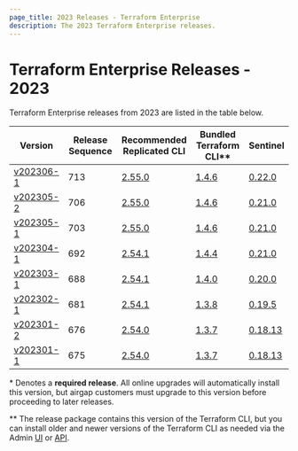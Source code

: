 ```yaml
---
page_title: 2023 Releases - Terraform Enterprise
description: The 2023 Terraform Enterprise releases.
---
```


# Terraform Enterprise Releases - 2023

Terraform Enterprise releases from 2023 are listed in the table below.

| Version                                            | Release Sequence | Recommended<br /> Replicated CLI                                     | Bundled <br />Terraform CLI**                                       | Sentinel                                                                               |
| -------------------------------------------------- | ---------------- | -------------------------------------------------------------------- | ------------------------------------------------------------------- | -------------------------------------------------------------------------------------- |
| [v202306-1](/terraform/enterprise/releases/2023/v202306-1)   | 713              | [2.55.0](https://release-notes.replicated.com/release-notes/2.55.0/) | [1.4.6](https://github.com/hashicorp/terraform/releases/tag/v1.4.6) | [0.22.0](https://docs.hashicorp.com/sentinel/changelog#0-22-0-may-31-2023)            |
| [v202305-2](/terraform/enterprise/releases/2023/v202305-2)   | 706              | [2.55.0](https://release-notes.replicated.com/release-notes/2.55.0/) | [1.4.6](https://github.com/hashicorp/terraform/releases/tag/v1.4.6) | [0.21.0](https://docs.hashicorp.com/sentinel/changelog#0-21-0-march-8-2023)            |
| [v202305-1](/terraform/enterprise/releases/2023/v202305-1)   | 703              | [2.55.0](https://release-notes.replicated.com/release-notes/2.55.0/) | [1.4.6](https://github.com/hashicorp/terraform/releases/tag/v1.4.6) | [0.21.0](https://docs.hashicorp.com/sentinel/changelog#0-21-0-march-8-2023)            |
| [v202304-1](/terraform/enterprise/releases/2023/v202304-1)   | 692              | [2.54.1](https://release-notes.replicated.com/release-notes/2.54.1/) | [1.4.4](https://github.com/hashicorp/terraform/releases/tag/v1.4.4) | [0.21.0](https://docs.hashicorp.com/sentinel/changelog#0-21-0-march-8-2023)            |
| [v202303-1](/terraform/enterprise/releases/2023/v202303-1)   | 688              | [2.54.1](https://release-notes.replicated.com/release-notes/2.54.1/) | [1.4.0](https://github.com/hashicorp/terraform/releases/tag/v1.4.0) | [0.20.0](https://docs.hashicorp.com/sentinel/changelog#0-20-0-february-16-2023)        |
| [v202302-1](/terraform/enterprise/releases/2023/v202302-1)   | 681              | [2.54.1](https://release-notes.replicated.com/release-notes/2.54.1/) | [1.3.8](https://github.com/hashicorp/terraform/releases/tag/v1.3.8) | [0.19.5](https://docs.hashicorp.com/sentinel/v0.19.x/changelog#0-19-5-february-9-2023) |
| [v202301-2](/terraform/enterprise/releases/2023/v202301-2)   | 676              | [2.54.0](https://release-notes.replicated.com/release-notes/2.54.0/) | [1.3.7](https://github.com/hashicorp/terraform/releases/tag/v1.3.7) | [0.18.13](https://docs.hashicorp.com/sentinel/changelog#0-18-13-october-31-2022)       |
| [v202301-1](/terraform/enterprise/releases/2023/v202301-1)   | 675              | [2.54.0](https://release-notes.replicated.com/release-notes/2.54.0/) | [1.3.7](https://github.com/hashicorp/terraform/releases/tag/v1.3.7) | [0.18.13](https://docs.hashicorp.com/sentinel/changelog#0-18-13-october-31-2022)       |

\* Denotes a <strong>required release</strong>. All online upgrades will automatically install this version, but airgap customers must upgrade to this version before proceeding to later releases.

\** The release package contains this version of the Terraform CLI, but you can install older and newer versions of the Terraform CLI as needed via the Admin [UI](/terraform/enterprise/admin/application/resources#managing-terraform-versions) or [API](/terraform/enterprise/api-docs/admin/terraform-versions).
